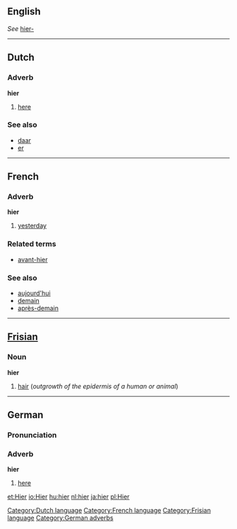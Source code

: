 ==English==
''See'' [[hier-]]

----
==Dutch==
=== Adverb===
'''hier'''

#[[here]]

===See also===
*[[daar]]
*[[er]]

[[Category:Dutch language]]
----
==French==
=== Adverb===
'''hier'''

#[[yesterday]]

===Related terms===
*[[avant-hier]]

===See also===
*[[aujourd'hui]]
*[[demain]]
*[[après-demain]]

[[Category:French language]]
----
==[[Frisian]]==
=== Noun ===
'''hier'''

# [[hair]] (''outgrowth of the epidermis of a human or animal'')

[[Category:Frisian language]]
----
==German==
===Pronunciation===
{{IPA|[hiːɐ]}}
===Adverb===
'''hier'''

#[[here]]

[[Category:German adverbs]]

[[et:Hier]]
[[io:Hier]]
[[hu:hier]]
[[nl:hier]]
[[ja:hier]]
[[pl:Hier]]
